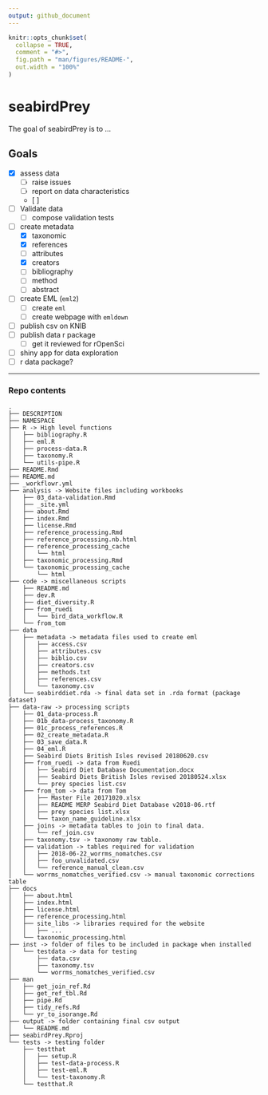 ```yaml
---
output: github_document
---
```


<!-- README.md is generated from README.Rmd. Please edit that file -->

```r
knitr::opts_chunk$set(
  collapse = TRUE,
  comment = "#>",
  fig.path = "man/figures/README-",
  out.width = "100%"
)
```
# seabirdPrey

The goal of seabirdPrey is to ...


## Goals

- [x] assess data
    - [ ] raise issues
    - [ ] report on data characteristics
    - [ ] 
- [ ] Validate data
    - [ ] compose validation tests
- [ ] create metadata
    - [x] taxonomic
    - [x] references
    - [ ] attributes
    - [x] creators
    - [ ] bibliography
    - [ ] method
    - [ ] abstract
- [ ] create EML (`eml2`)
    - [ ] create `eml`
    - [ ] create webpage with `emldown`
- [ ] publish csv on KNIB
- [ ] publish data r package
    - [ ] get it reviewed for rOpenSci
- [ ] shiny app for data exploration
- [ ] r data package?


***

### Repo contents

```
.
├── DESCRIPTION
├── NAMESPACE
├── R -> High level functions
│   ├── bibliography.R
│   ├── eml.R
│   ├── process-data.R
│   ├── taxonomy.R
│   └── utils-pipe.R
├── README.Rmd
├── README.md
├── _workflowr.yml
├── analysis -> Website files including workbooks
│   ├── 03_data-validation.Rmd
│   ├── _site.yml
│   ├── about.Rmd
│   ├── index.Rmd
│   ├── license.Rmd
│   ├── reference_processing.Rmd
│   ├── reference_processing.nb.html
│   ├── reference_processing_cache
│   │   └── html
│   ├── taxonomic_processing.Rmd
│   └── taxonomic_processing_cache
│       └── html
├── code -> miscellaneous scripts
│   ├── README.md
│   ├── dev.R
│   ├── diet_diversity.R
│   ├── from_ruedi
│   │   └── bird_data_workflow.R
│   └── from_tom
├── data
│   ├── metadata -> metadata files used to create eml
│   │   ├── access.csv
│   │   ├── attributes.csv
│   │   ├── biblio.csv
│   │   ├── creators.csv
│   │   ├── methods.txt
│   │   ├── references.csv
│   │   └── taxonomy.csv
│   └── seabirddiet.rda -> final data set in .rda format (package dataset)
├── data-raw -> processing scripts
│   ├── 01_data-process.R
│   ├── 01b_data-process_taxonomy.R
│   ├── 01c_process_references.R
│   ├── 02_create_metadata.R
│   ├── 03_save_data.R
│   ├── 04_eml.R
│   ├── Seabird Diets British Isles revised 20180620.csv
│   ├── from_ruedi -> data from Ruedi
│   │   ├── Seabird Diet Database Documentation.docx
│   │   ├── Seabird Diets British Isles revised 20180524.xlsx
│   │   └── prey species list.csv
│   ├── from_tom -> data from Tom
│   │   ├── Master File 20171020.xlsx
│   │   ├── README MERP Seabird Diet Database v2018-06.rtf
│   │   ├── prey species list.xlsx
│   │   └── taxon_name_guideline.xlsx
│   ├── joins -> metadata tables to join to final data.
│   │   └── ref_join.csv
│   ├── taxonomy.tsv -> taxonomy raw table.
│   ├── validation -> tables required for validation
│   │   ├── 2018-06-22_worrms_nomatches.csv
│   │   ├── foo_unvalidated.csv
│   │   └── reference_manual_clean.csv
│   └── worrms_nomatches_verified.csv -> manual taxonomic corrections table
├── docs
│   ├── about.html
│   ├── index.html
│   ├── license.html
│   ├── reference_processing.html
│   ├── site_libs -> libraries required for the website
│   │   ├── ...
│   └── taxonomic_processing.html
├── inst -> folder of files to be included in package when installed
│   └── testdata -> data for testing
│       ├── data.csv
│       ├── taxonomy.tsv
│       └── worrms_nomatches_verified.csv
├── man
│   ├── get_join_ref.Rd
│   ├── get_ref_tbl.Rd
│   ├── pipe.Rd
│   ├── tidy_refs.Rd
│   └── yr_to_isorange.Rd
├── output -> folder containing final csv output
│   └── README.md
├── seabirdPrey.Rproj
└── tests -> testing folder
    ├── testthat
    │   ├── setup.R
    │   ├── test-data-process.R
    │   ├── test-eml.R
    │   └── test-taxonomy.R
    └── testthat.R

```


